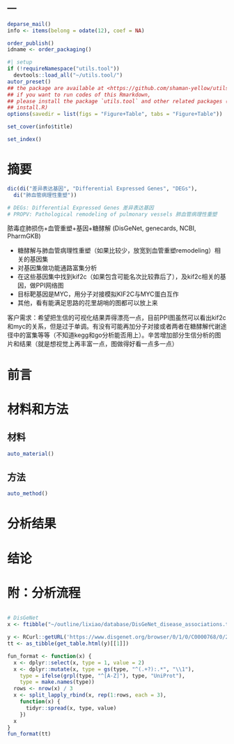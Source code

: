---
---

```r
deparse_mail()
info <- items(belong = odate(12), coef = NA)

order_publish()
idname <- order_packaging()
```

```r
#| setup
if (!requireNamespace("utils.tool"))
  devtools::load_all("~/utils.tool/")
autor_preset()
## the package are available at <https://github.com/shaman-yellow/utils.tool>
## if you want to run codes of this Rmarkdown,
## please install the package `utils.tool` and other related packages (run
## install.R)
options(savedir = list(figs = "Figure+Table", tabs = "Figure+Table"))
```

```r
set_cover(info$title)
```

```r
set_index()
```

# 摘要 {#abstract}

```r
dic(di("差异表达基因", "Differential Expressed Genes", "DEGs"),
  di("肺血管病理性重塑"))

# DEGs: Differential Expressed Genes 差异表达基因
# PROPV: Pathological remodeling of pulmonary vessels 肺血管病理性重塑
```

脓毒症肺损伤+血管重塑+基因+糖酵解 (DisGeNet, genecards, NCBI, PharmGKB)

- 糖酵解与肺血管病理性重塑（如果比较少，放宽到血管重塑remodeling）相关的基因集
- 对基因集做功能通路富集分析
- 在这些基因集中找到kif2c（如果包含可能名次比较靠后了），及kif2c相关的基因，做PPI网络图
- 目标靶基因是MYC，用分子对接模拟KIF2C与MYC蛋白互作
- 其他，看有能满足思路的花里胡哨的图都可以放上来

客户需求：希望把生信的可视化结果弄得漂亮一点，目前PPI图虽然可以看出kif2c和myc的关系，但是过于单调。有没有可能再加分子对接或者两者在糖酵解代谢途径中的富集等等（不知道kegg和go分析能否用上）。辛苦增加部分生信分析的图片和结果（就是想视觉上再丰富一点，图做得好看一点多一点）

# 前言 {#introduction}

# 材料和方法 {#methods}

## 材料

```r
auto_material()
```

## 方法

```r
auto_method()
```

# 分析结果 {#results}

# 结论 {#dis}

# 附：分析流程 {#workflow}

```r

```

```r
# DisGeNet
x <- ftibble("~/outline/lixiao/database/DisGeNet_disease_associations.tsv.gz")

y <- RCurl::getURL('https://www.disgenet.org/browser/0/1/0/C0000768/0/2000/source__ALL/_b./#')
tt <- as_tibble(get_table.html(y)[[1]])

fun_format <- function(x) {
  x <- dplyr::select(x, type = 1, value = 2)
  x <- dplyr::mutate(x, type = gs(type, "^(.+?):.*", "\\1"),
    type = ifelse(grpl(type, "^[A-Z]"), type, "UniProt"),
    type = make.names(type))
  rows <- nrow(x) / 3
  x <- split_lapply_rbind(x, rep(1:rows, each = 3),
    function(x) {
      tidyr::spread(x, type, value)
    })
  x
}
fun_format(tt)
```
